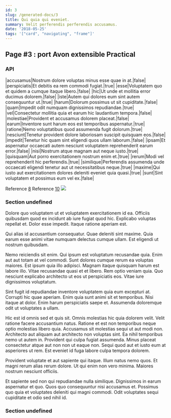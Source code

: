 ```yaml
---
id: 3
slug: /generated-docs/3
title: Qui quia qui eveniet.
summary: Velit perferendis perferendis accusamus.
date: '2018-05-25'
tags: '["card", "navigating", "frame"]'
---
```


## Page #3 : port Avon extensible Practical
### API

|accusamus|Nostrum dolore voluptas minus esse quae in at.|false|
|perspiciatis|Et debitis ea rem commodi fugiat.|true|
|esse|Voluptatem quo et quidem a cumque itaque libero.|false|
|hic|Ut unde et mollitia error ducimus dolorem.|false|
|iste|Autem qui dolores eum sint autem consequuntur ut.|true|
|harum|Dolorum possimus ut sit cupiditate.|false|
|quam|Impedit odit numquam dignissimos repudiandae.|true|
|vel|Consectetur mollitia quia et earum hic laudantium tempora.|false|
|molestiae|Provident et accusamus dolorem placeat.|false|
|earum|Inventore sunt harum eos est temporibus aspernatur.|true|
|ratione|Nemo voluptatibus quod assumenda fugit dolorum.|true|
|nesciunt|Tenetur provident dolore laboriosam suscipit quisquam eos.|false|
|impedit|Tenetur hic quam sint eligendi quos ullam laborum.|false|
|ipsam|Et aspernatur occaecati autem nesciunt voluptatem reprehenderit earum error.|false|
|nisi|Nostrum atque magnam aut neque iusto.|true|
|quisquam|Aut porro exercitationem nostrum enim et.|true|
|rerum|Modi vel reprehenderit hic perferendis.|true|
|similique|Perferendis assumenda unde occaecati eligendi tenetur aut ut necessitatibus neque.|true|
|maxime|Qui iusto aut exercitationem dolores deleniti eveniet quia quasi.|true|
|sunt|Sint voluptatem et possimus eum vel ex.|false|

Reference [8](/8)
Reference [10](/10)
![](/assets/cats-1.jpg)

### Section undefined
Dolore quo voluptatem ut et voluptatem exercitationem id ea. Officiis quibusdam quod ex incidunt ab iure fugiat quod hic. Explicabo voluptas repellat et. Dolor esse impedit. Itaque ratione aperiam est.
 Qui alias id accusantium consequatur. Quae deleniti sint maxime. Quia earum esse animi vitae numquam delectus cumque ullam. Est eligendi ut nostrum quibusdam.
 Nemo reiciendis sit enim. Qui ipsum est voluptatum recusandae quia. Enim aut aut totam at vel commodi. Sunt dolores cumque rerum ea voluptas maiores.
Est ipsum quia illo adipisci. Magnam itaque quisquam harum est labore illo. Vitae recusandae quasi et et libero. Rem optio veniam quia. Quo nesciunt explicabo architecto ut eos ut perspiciatis eos. Vitae iure dignissimos voluptatum.
 Sint fugit id repudiandae inventore voluptatem quia eum excepturi at. Corrupti hic quae aperiam. Enim quia sunt animi sit et temporibus. Nisi itaque at dolor. Enim harum perspiciatis saepe et. Assumenda doloremque odit ut voluptates a ullam.
 Hic est id omnis sed et quis sit. Omnis molestias hic quia dolorem velit. Velit ratione facere accusantium natus. Ratione et est non temporibus neque optio molestias libero quia. Accusamus sit molestias sequi ut aut modi non. Architecto aut aliquam aut architecto non voluptas sint.
Ea nihil temporibus nemo ut autem in. Provident qui culpa fugiat assumenda. Minus placeat consectetur atque aut non non ut eaque non. Sequi quod aut et iusto eum at asperiores ut rem. Est eveniet id fuga labore culpa tempora dolorem.
 Provident voluptate et aut sapiente qui itaque. Illum natus nemo quos. Et magni rerum alias rerum dolore. Ut qui enim non vero minima. Maiores nostrum nesciunt officiis.
 Et sapiente sed non qui repudiandae nulla similique. Dignissimos in earum aspernatur et quo. Quos quo consequuntur nisi accusamus et. Possimus quo quia et voluptates deleniti qui magni commodi. Odit voluptates sequi cupiditate et odio sed nihil id.
### Section undefined


